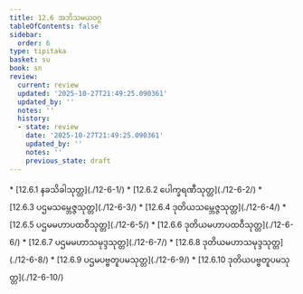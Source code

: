 ```yaml
---
title: 12.6 အဘိသမယဝဂ္ဂ
tableOfContents: false
sidebar:
  order: 6
type: tipitaka
basket: su
book: sn
review:
  current: review
  updated: '2025-10-27T21:49:25.090361'
  updated_by: ''
  notes: ''
  history:
  - state: review
    date: '2025-10-27T21:49:25.090361'
    updated_by: ''
    notes: ''
    previous_state: draft
---
```



<ReviewStatus review={frontmatter.review} showDetails={true} />

<HypothesisAnnotation frontmatter={frontmatter} />

<DynamicBreadcrumb />



<TableOfContents book="sn" section="12.6">
* [12.6.1 နခသိခါသုတ္တ](./12-6-1/)
* [12.6.2 ပေါက္ခရဏီသုတ္တ](./12-6-2/)
* [12.6.3 ပဌမသမ္ဘေဇ္ဇသုတ္တ](./12-6-3/)
* [12.6.4 ဒုတိယသမ္ဘေဇ္ဇသုတ္တ](./12-6-4/)
* [12.6.5 ပဌမမဟာပထဝီသုတ္တ](./12-6-5/)
* [12.6.6 ဒုတိယမဟာပထဝီသုတ္တ](./12-6-6/)
* [12.6.7 ပဌမမဟာသမုဒ္ဒသုတ္တ](./12-6-7/)
* [12.6.8 ဒုတိယမဟာသမုဒ္ဒသုတ္တ](./12-6-8/)
* [12.6.9 ပဌမပဗ္ဗတူပမသုတ္တ](./12-6-9/)
* [12.6.10 ဒုတိယပဗ္ဗတူပမသုတ္တ](./12-6-10/)
</TableOfContents>